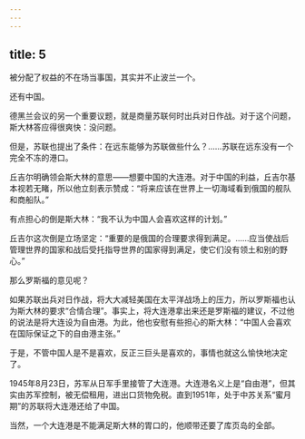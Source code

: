 ```yaml
---
---
---
```

title: 5
---



被分配了权益的不在场当事国，其实并不止波兰一个。

还有中国。

德黑兰会议的另一个重要议题，就是商量苏联何时出兵对日作战。对于这个问题，斯大林答应得很爽快：没问题。

但是，苏联也提出了条件：在远东能够为苏联做些什么？……苏联在远东没有一个完全不冻的港口。

丘吉尔明确领会斯大林的意思——想要中国的大连港。对于中国的利益，丘吉尔基本视若无睹，所以他立刻表示赞成：“将来应该在世界上一切海域看到俄国的舰队和商船队。”

有点担心的倒是斯大林：“我不认为中国人会喜欢这样的计划。”

丘吉尔这次倒是立场坚定：“重要的是俄国的合理要求得到满足。……应当使战后管理世界的国家和战后受托指导世界的国家得到满足，使它们没有领土和别的野心。”

那么罗斯福的意见呢？

如果苏联出兵对日作战，将大大减轻美国在太平洋战场上的压力，所以罗斯福也认为斯大林的要求“合情合理”。事实上，将大连港拿出来还是罗斯福的建议，不过他的说法是将大连设为自由港。为此，他也安慰有些担心的斯大林：“中国人会喜欢在国际保证之下的自由港主张。”

于是，不管中国人是不是喜欢，反正三巨头是喜欢的，事情也就这么愉快地决定了。

1945年8月23日，苏军从日军手里接管了大连港。大连港名义上是“自由港”，但其实由苏军控制，被无偿租用，进出口货物免税。直到1951年，处于中苏关系“蜜月期”的苏联将大连港还给了中国。

当然，一个大连港是不能满足斯大林的胃口的，他顺带还要了库页岛的全部。